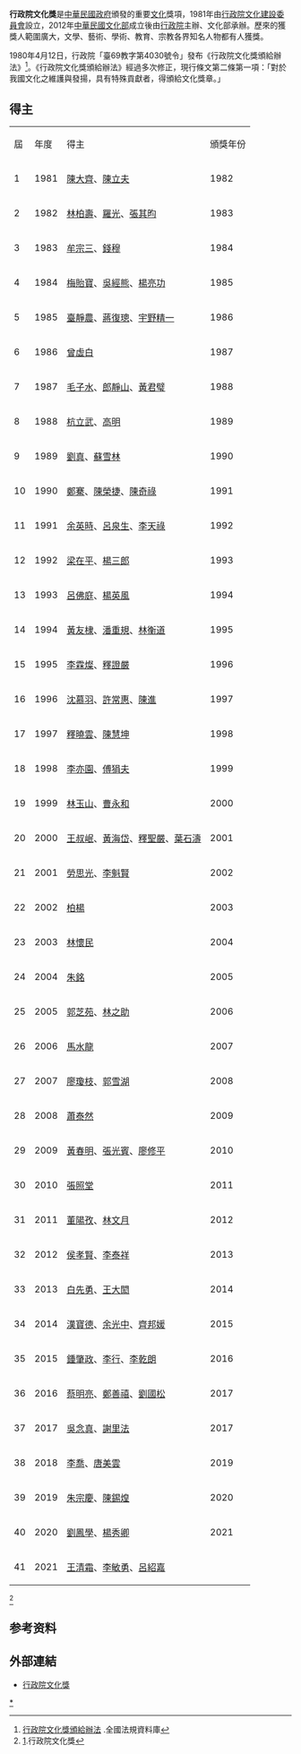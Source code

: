 {{Infobox award
| name           = 行政院文化獎
| current_awards = 
| image          = 
| imagesize      = 
| caption        = 
| description    = 《行政院文化獎頒給辦法》第二條第一項：「對於我國文化之維護與發揚，具有特殊貢獻者，得頒給文化獎章。」
| presenter      = [[行政院|行政院]]
| country        = {{ROC-TW}}
| location       = 
| year           = 1981年
| year2          = 2021年
| website        = [http://cultural-award.moc.gov.tw/main.html cultural-award.moc.gov.tw]
}}
'''行政院文化獎'''是[[中華民國政府|中華民國政府]]頒發的重要[[文化|文化]]獎項，1981年由[[行政院文化建設委員會|行政院文化建設委員會]]設立，2012年[[中華民國文化部|中華民國文化部]]成立後由[[行政院|行政院]]主辦、文化部承辦。歷來的獲獎人範圍廣大，文學、藝術、學術、教育、宗教各界知名人物都有人獲獎。

1980年4月12日，行政院「臺69教字第4030號令」發布《行政院文化獎頒給辦法》<ref>[https://law.moj.gov.tw/LawClass/LawAll.aspx?pcode=H0170002 行政院文化獎頒給辦法] {{Wayback|url=https://law.moj.gov.tw/LawClass/LawAll.aspx?pcode=H0170002 |date=20201201191006 }}.全國法規資料庫</ref>。《行政院文化獎頒給辦法》經過多次修正，現行條文第二條第一項：「對於我國文化之維護與發揚，具有特殊貢獻者，得頒給文化獎章。」

== 得主 ==
{| class="wikitable sortable"
|-
|屆
|年度
|得主
|頒獎年份
|-
|1||1981||[[陳大齊|陳大齊]]、[[陳立夫|陳立夫]]||1982
|-
|2||1982||[[林柏壽|林柏壽]]、[[羅光|羅光]]、[[張其昀|張其昀]]||1983
|-
|3||1983||[[牟宗三|牟宗三]]、[[錢穆|錢穆]]||1984
|-
|4||1984||[[梅貽寶|梅貽寶]]、[[吳經熊|吳經熊]]、[[楊亮功|楊亮功]]||1985
|-
|5||1985||[[臺靜農|臺靜農]]、[[蔣復璁|蔣復璁]]、{{flagicon|JPN}}[[宇野精一|宇野精一]]||1986
|-
|6||1986||[[曾虛白|曾虛白]]||1987
|-
|7||1987||[[毛子水|毛子水]]、[[郎靜山|郎靜山]]、[[黃君璧|黃君璧]]||1988
|-
|8||1988||[[杭立武|杭立武]]、[[高明_(學者)|高明]]||1989
|-
|9||1989||[[劉真_(教育家)|劉真]]、[[蘇雪林|蘇雪林]]||1990
|-
|10||1990||[[鄭騫|鄭騫]]、[[陳榮捷|陳榮捷]]、[[陳奇祿|陳奇祿]]||1991
|-
|11||1991||[[余英時|余英時]]、[[呂泉生|呂泉生]]、[[李天祿|李天祿]]||1992
|-
|12||1992||[[梁在平|梁在平]]、[[楊三郎_(畫家)|楊三郎]]||1993
|-
|13||1993||[[呂佛庭|呂佛庭]]、[[楊英風|楊英風]]||1994
|-
|14||1994||[[黃友棣|黃友棣]]、[[潘重規|潘重規]]、[[林衡道|林衡道]]||1995
|-
|15||1995||[[李霖燦|李霖燦]]、[[釋證嚴|釋證嚴]]||1996
|-
|16||1996||[[沈慕羽|沈慕羽]]、[[許常惠|許常惠]]、[[陳進_(畫家)|陳進]]||1997
|-
|17||1997||[[釋曉雲|釋曉雲]]、[[陳慧坤|陳慧坤]]||1998
|-
|18||1998||[[李亦園|李亦園]]、[[傅狷夫|傅狷夫]]||1999
|-
|19||1999||[[林玉山|林玉山]]、[[曹永和|曹永和]]||2000
|-
|20||2000||[[王叔岷|王叔岷]]、[[黃海岱|黃海岱]]、[[釋聖嚴|釋聖嚴]]、[[葉石濤|葉石濤]]||2001
|-
|21||2001||[[勞思光|勞思光]]、[[李魁賢|李魁賢]]||2002
|-
|22||2002||[[柏楊|柏楊]]||2003
|-
|23||2003||[[林懷民|林懷民]]||2004
|-
|24||2004||[[朱銘_(1938年)|朱銘]]||2005
|-
|25||2005||[[郭芝苑|郭芝苑]]、[[林之助|林之助]]||2006
|-
|26||2006||[[馬水龍|馬水龍]]||2007
|-
|27||2007||[[廖瓊枝|廖瓊枝]]、[[郭雪湖|郭雪湖]]||2008
|-
|28||2008||[[蕭泰然|蕭泰然]]||2009
|-
|29||2009||[[黃春明|黃春明]]、[[張光賓|張光賓]]、[[廖修平|廖修平]]||2010
|-
|30||2010||[[張照堂|張照堂]]||2011
|-
|31||2011||[[董陽孜|董陽孜]]、[[林文月|林文月]]||2012
|-
|32||2012||[[侯孝賢|侯孝賢]]、[[李泰祥|李泰祥]]||2013
|-
|33||2013||[[白先勇|白先勇]]、[[王大閎|王大閎]]||2014
|-
|34||2014||[[漢寶德|漢寶德]]、[[余光中|余光中]]、[[齊邦媛|齊邦媛]]||2015
|-
|35||2015||[[鍾肇政|鍾肇政]]、[[李行|李行]]、[[李乾朗|李乾朗]]||2016
|-
|36||2016||[[蔡明亮|蔡明亮]]、[[鄭善禧|鄭善禧]]、[[劉國松_(畫家)|劉國松]]||2017
|-
|37||2017||[[吳念真|吳念真]]、[[謝里法|謝里法]]||2017
|-
|38||2018||[[李喬_(1934年)|李喬]]、[[唐美雲|唐美雲]]||2019
|-
|39||2019||[[朱宗慶|朱宗慶]]、[[陳錫煌|陳錫煌]]||2020
|-
|40||2020||[[劉鳳學|劉鳳學]]、[[楊秀卿|楊秀卿]]||2021
|-
|41||2021||[[王清霜|王清霜]]、[[李敏勇|李敏勇]]、[[呂紹嘉|呂紹嘉]]||
|}
<ref>[https://cultural-award.moc.gov.tw/home/zh-tw/award].行政院文化獎</ref>

== 参考资料 ==
{{reflist}}

== 外部連結 ==
* [http://cultural-award.moc.gov.tw/ 行政院文化獎] {{Wayback|url=http://cultural-award.moc.gov.tw/ |date=20210112144335 }}

[[Category:行政院文化獎|*]]